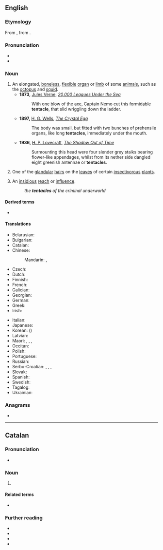 ==English==
{{wikipedia}}

===Etymology===
From {{etyl|NL.|en}} {{m|mul|tentāculum}}, from {{m|la|tentō}}.

===Pronunciation===
* {{IPA|en|/ˈtɛntəkəl/|/ˈtɛntɨkəl/}}
* {{audio|en|en-us-tentacle.ogg|Audio (US)}}

===Noun===
{{en-noun}}

# An elongated, [[boneless]], [[flexible]] [[organ]] or [[limb]] of some [[animal]]s, such as the [[octopus]] and [[squid]].
#* '''1873,''' [[s:Author:Jules Verne|Jules Verne]], ''[https://web.archive.org/web/20141009081751/http://etext.lib.virginia.edu/etcbin/ot2www-pubeng?specfile=%2Ftexts%2Fenglish%2Fmodeng%2Fpublicsearch%2Fmodengpub.o2w 20,000 Leagues Under the Sea]''
#*: With one blow of the axe, Captain Nemo cut this formidable '''tentacle''', that slid wriggling down the ladder.
#* '''1897,''' [[s:Author:H._G._Wells|H. G. Wells]], ''[[s:The_Crystal_Egg|The Crystal Egg]]''
#*: The body was small, but fitted with two bunches of prehensile organs, like long '''tentacles''', immediately under the mouth.
#* '''1936,''' [[s:Author:Howard_Phillips_Lovecraft|H. P. Lovecraft]], ''[[s:The_Shadow_Out_of_Time/Chapter_4|The Shadow Out of Time]]''
#*: Surmounting this head were four slender grey stalks bearing flower-like appendages, whilst from its nether side dangled eight greenish antennae or '''tentacles'''.
# {{lb|en|botany}} One of the [[glandular]] [[hair]]s on the [[leaf|leaves]] of certain [[insectivorous]] [[plant]]s.
# {{lb|en|figurative}} An [[insidious]] [[reach]] or [[influence]].
#: ''the '''tentacles''' of the criminal underworld''

====Derived terms====
* {{l|en|tentacular}}

====Translations====
{{trans-top|elongated, boneless, flexible appendage}}
* Belarusian: {{t|be|шчу́пальца|n}}
* Bulgarian: {{t+|bg|пипа́ло|n}}
* Catalan: {{t+|ca|tentacle|m}}
* Chinese:
*: Mandarin: {{t+|cmn|觸手|sc=Hani}}, {{t+|cmn|触手|tr=chùshǒu|sc=Hani}}
* Czech: {{t+|cs|chapadlo|n}}
* Dutch: {{t+|nl|tentakel|n}}
* Finnish: {{t+|fi|lonkero}}
* French: {{t+|fr|tentacule|m}}
* Galician: {{t|gl|tentáculo|m}}
* Georgian: {{t|ka|საცეცი|sc=Geor}}
* German: {{t+|de|Tentakel|m}}
* Greek: {{t+|el|πλοκάμι|n}}
* Irish: {{t|ga|adharcán|m}}
{{trans-mid}}
* Italian: {{t+|it|tentacolo|m}}
* Japanese: {{t|ja|触手|tr=しょくしゅ, shokushu|sc=Jpan}}
* Korean: {{t+|ko|촉수}} ({{t+|ko|觸手}})
* Latvian: {{t|lv|tausteklis|m}}
* Maori: {{t|mi|kāwai}}, {{t|mi|wekeweke}}, {{t|mi|ngongotua}}, {{t|mi|patapata}}
* Occitan: {{t|oc|tentacul|m}}
* Polish: {{t|pl|macka|n}}
* Portuguese: {{t+|pt|tentáculo|m}}
* Russian: {{t+|ru|щу́пальце|n}}
* Serbo-Croatian: {{t+|sh|pipak|m}}, {{t|sh|pipaljka|f}}, {{t|sh|пипак|m}}, {{t|sh|пипаљка|f}}
* Slovak: {{t|sk|chápadlo|n}}
* Spanish: {{t|es|tentáculo|m}}
* Swedish: {{t+|sv|tentakel|c}}
* Tagalog: {{t|tl|galamay}}
* Ukrainian: {{t|uk|щу́пальце|n}}
{{trans-bottom}}

===Anagrams===
* {{anagrams|en|a=aceelntt|ectental|electant}}

----

==Catalan==

===Pronunciation===
* {{ca-IPA}}

===Noun===
{{ca-noun|m}}

# {{l|en|tentacle}}

====Related terms====
* {{l|ca|tentacular}}

===Further reading===
* {{R:IEC2}}
* {{R:GDLC}}
* {{R:DNV}}
* {{R:DCVB}}